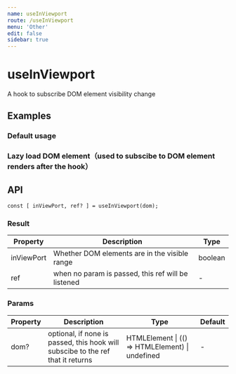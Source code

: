 ```yaml
---
name: useInViewport
route: /useInViewport
menu: 'Other'
edit: false
sidebar: true
---
```






# useInViewport

A hook to subscribe DOM element visibility change

## Examples

### Default usage

<JackBox tsCode={Demo1Tsx} jsCode={Demo1Jsx} demoName='Default usage' description='using ref to listen to visibility change'>
  <Demo1 />
</JackBox>

### Lazy load DOM element（used to subscibe to DOM element renders after the hook）

<JackBox tsCode={Demo2Tsx} jsCode={Demo2Jsx} demoName='Lazy load DOM element（used to subscibe to dom element renders after the hook）' description='pass in a function that returns the DOM element'>
  <Demo2 />
</JackBox>


## API

```
const [ inViewPort, ref? ] = useInViewport(dom);
```

### Result

| Property | Description                                         | Type                 |
|----------|------------------------------------------|------------|
| inViewPort  | Whether DOM elements are in the visible range                             | boolean    |
| ref     | when no param is passed, this ref will be listened      | -        |

### Params

| Property | Description                                                        | Type                   | Default |
|---------|----------------------------------------------|------------------------|--------|
| dom? | optional, if none is passed, this hook will subscibe to the ref that it returns  | HTMLElement \| (() => HTMLElement) \| undefined | -      |
